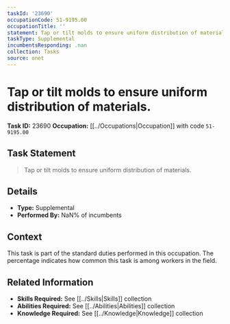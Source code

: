 ```yaml
---
taskId: '23690'
occupationCode: 51-9195.00
occupationTitle: ''
statement: Tap or tilt molds to ensure uniform distribution of materials.
taskType: Supplemental
incumbentsResponding: .nan
collection: Tasks
source: onet
---
```

# Tap or tilt molds to ensure uniform distribution of materials.

**Task ID:** 23690
**Occupation:** [[../Occupations|Occupation]] with code `51-9195.00`

## Task Statement

> Tap or tilt molds to ensure uniform distribution of materials.

## Details

- **Type:** Supplemental
- **Performed By:** NaN% of incumbents

## Context

This task is part of the standard duties performed in this occupation. The percentage indicates how common this task is among workers in the field.

## Related Information

- **Skills Required:** See [[../Skills|Skills]] collection
- **Abilities Required:** See [[../Abilities|Abilities]] collection
- **Knowledge Required:** See [[../Knowledge|Knowledge]] collection
